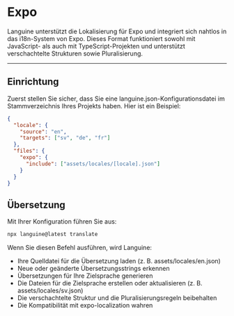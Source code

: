# Expo

Languine unterstützt die Lokalisierung für Expo und integriert sich nahtlos in das i18n-System von Expo. Dieses Format funktioniert sowohl mit JavaScript- als auch mit TypeScript-Projekten und unterstützt verschachtelte Strukturen sowie Pluralisierung.

---

## Einrichtung

Zuerst stellen Sie sicher, dass Sie eine languine.json-Konfigurationsdatei im Stammverzeichnis Ihres Projekts haben. Hier ist ein Beispiel:

```json
{
  "locale": {
    "source": "en",
    "targets": ["sv", "de", "fr"]
  },
  "files": {
    "expo": {
      "include": ["assets/locales/[locale].json"]
    }
  }
}
```

## Übersetzung

Mit Ihrer Konfiguration führen Sie aus:

```bash
npx languine@latest translate
```

Wenn Sie diesen Befehl ausführen, wird Languine:

- Ihre Quelldatei für die Übersetzung laden (z. B. assets/locales/en.json)
- Neue oder geänderte Übersetzungsstrings erkennen
- Übersetzungen für Ihre Zielsprache generieren
- Die Dateien für die Zielsprache erstellen oder aktualisieren (z. B. assets/locales/sv.json)
- Die verschachtelte Struktur und die Pluralisierungsregeln beibehalten
- Die Kompatibilität mit expo-localization wahren

